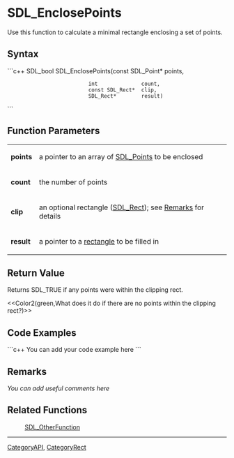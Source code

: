<!-- pragma section-numbers off -->
<!-- pragma disable-camelcase -->

= SDL_EnclosePoints =
Use this function to calculate a minimal rectangle enclosing a set of points.


== Syntax ==
```c++
SDL_bool SDL_EnclosePoints(const SDL_Point* points,
                           int              count,
                           const SDL_Rect*  clip,
                           SDL_Rect*        result)
```

== Function Parameters ==
{|
|'''points'''
|a pointer to an array of [[SDL_Points]] to be enclosed
|-
|'''count'''
|the number of points
|-
|'''clip'''
|an optional rectangle ([[SDL_Rect]]); see [[#Remarks|Remarks]] for details
|-
|'''result'''
|a pointer to a [[SDL_Rect|rectangle]] to be filled in
|}

== Return Value ==
Returns SDL_TRUE if any points were within the clipping rect. 

<<Color2(green,What does it do if there are no points within the clipping rect?)>>

== Code Examples ==
```c++
You can add your code example here
```

== Remarks ==
''You can add useful comments here''

== Related Functions ==
:[[SDL_OtherFunction]]

----
[[CategoryAPI]], [[CategoryRect]]
